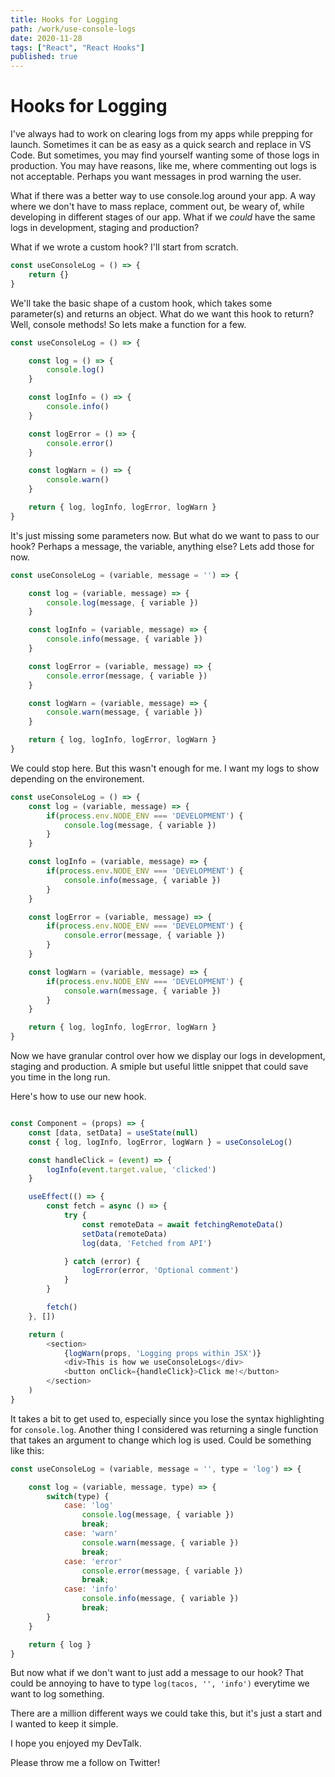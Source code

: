 ```yaml
---
title: Hooks for Logging
path: /work/use-console-logs
date: 2020-11-28
tags: ["React", "React Hooks"]
published: true
---
```



# Hooks for Logging

I've always had to work on clearing logs from my apps while prepping for launch.
Sometimes it can be as easy as a quick search and replace in VS Code. But sometimes,
you may find yourself wanting some of those logs in production. You may have reasons, like me,
where commenting out logs is not acceptable. Perhaps you want messages in prod warning the user.

What if there was a better way to use console.log around your app. A way where we don't have to
mass replace, comment out, be weary of, while developing in different stages of our app. What if we
*could* have the same logs in development, staging and production?

What if we wrote a custom hook?
I'll start from scratch.

```jsx:title=src/components/useConsoleLog.js
const useConsoleLog = () => {
    return {}
}
```
We'll take the basic shape of a custom hook,
which takes some parameter(s) and returns an object. What do we want this hook to return?
Well, console methods! So lets make a function for a few.

```jsx:title=src/components/useConsoleLog.js {3-17}
const useConsoleLog = () => {

    const log = () => {
        console.log()
    }

    const logInfo = () => {
        console.info()
    }

    const logError = () => {
        console.error()
    }

    const logWarn = () => {
        console.warn()
    }

    return { log, logInfo, logError, logWarn }
}
```

It's just missing some parameters now. But what do we want to pass to our hook?
Perhaps a message, the variable, anything else? Lets add those for now.

```jsx:title=src/components/useConsoleLog.js
const useConsoleLog = (variable, message = '') => {

    const log = (variable, message) => {
        console.log(message, { variable })
    }

    const logInfo = (variable, message) => {
        console.info(message, { variable })
    }

    const logError = (variable, message) => {
        console.error(message, { variable })
    }

    const logWarn = (variable, message) => {
        console.warn(message, { variable })
    }

    return { log, logInfo, logError, logWarn }
}
```

We could stop here. But this wasn't enough for me.
I want my logs to show depending on the environement.


```jsx:title=src/components/useConsoleLog.js {3-5}
const useConsoleLog = () => {
    const log = (variable, message) => {
        if(process.env.NODE_ENV === 'DEVELOPMENT') {
            console.log(message, { variable })
        }
    }

    const logInfo = (variable, message) => {
        if(process.env.NODE_ENV === 'DEVELOPMENT') {
            console.info(message, { variable })
        }
    }

    const logError = (variable, message) => {
        if(process.env.NODE_ENV === 'DEVELOPMENT') {
            console.error(message, { variable })
        }
    }

    const logWarn = (variable, message) => {
        if(process.env.NODE_ENV === 'DEVELOPMENT') {
            console.warn(message, { variable })
        }
    }

    return { log, logInfo, logError, logWarn }
}
```

Now we have granular control over how we display our logs in development, staging and production.
A smiple but useful little snippet that could save you time in the long run.

Here's how to use our new hook.

```jsx:title=src/components/useConsoleLog.js

const Component = (props) => {
    const [data, setData] = useState(null)
    const { log, logInfo, logError, logWarn } = useConsoleLog()

    const handleClick = (event) => {
        logInfo(event.target.value, 'clicked')
    }

    useEffect(() => {
        const fetch = async () => {
            try {
                const remoteData = await fetchingRemoteData()
                setData(remoteData)
                log(data, 'Fetched from API')

            } catch (error) {
                logError(error, 'Optional comment')
            }
        }

        fetch()
    }, [])

    return (
        <section>
            {logWarn(props, 'Logging props within JSX')}
            <div>This is how we useConsoleLogs</div>
            <button onClick={handleClick}>Click me!</button>
        </section>
    )
}

```

It takes a bit to get used to, especially since you lose the syntax highlighting for `console.log`.
Another thing I considered was returning a single function that takes an argument to change which log
is used. Could be something like this:

```jsx:title=src/components/useConsoleLog.js
const useConsoleLog = (variable, message = '', type = 'log') => {

    const log = (variable, message, type) => {
        switch(type) {
            case: 'log'
                console.log(message, { variable })
                break;
            case: 'warn'
                console.warn(message, { variable })
                break;
            case: 'error'
                console.error(message, { variable })
                break;
            case: 'info'
                console.info(message, { variable })
                break;
        }
    }

    return { log }
}
```

But now what if we don't want to just add a message to our hook?
That could be annoying to have to type `log(tacos, '', 'info')` everytime we want to log something.

There are a million different ways we could take this, but it's just a start and I wanted to keep it simple.

I hope you enjoyed my DevTalk.

Please throw me a follow on Twitter!
